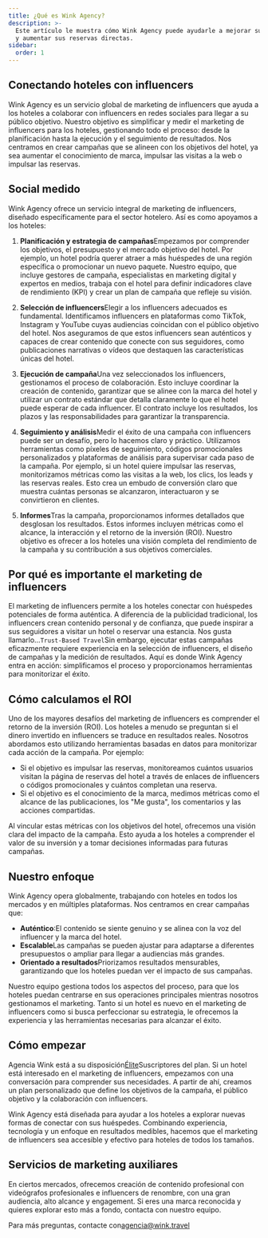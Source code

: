 ```yaml
---
title: ¿Qué es Wink Agency?
description: >-
  Este artículo le muestra cómo Wink Agency puede ayudarle a mejorar sus ventas
  y aumentar sus reservas directas.
sidebar:
  order: 1
---
```


## Conectando hoteles con influencers

Wink Agency es un servicio global de marketing de influencers que ayuda a los hoteles a colaborar con influencers en redes sociales para llegar a su público objetivo. Nuestro objetivo es simplificar y medir el marketing de influencers para los hoteles, gestionando todo el proceso: desde la planificación hasta la ejecución y el seguimiento de resultados. Nos centramos en crear campañas que se alineen con los objetivos del hotel, ya sea aumentar el conocimiento de marca, impulsar las visitas a la web o impulsar las reservas.

## Social medido

Wink Agency ofrece un servicio integral de marketing de influencers, diseñado específicamente para el sector hotelero. Así es como apoyamos a los hoteles:

1. **Planificación y estrategia de campañas**Empezamos por comprender los objetivos, el presupuesto y el mercado objetivo del hotel. Por ejemplo, un hotel podría querer atraer a más huéspedes de una región específica o promocionar un nuevo paquete. Nuestro equipo, que incluye gestores de campaña, especialistas en marketing digital y expertos en medios, trabaja con el hotel para definir indicadores clave de rendimiento (KPI) y crear un plan de campaña que refleje su visión.

2. **Selección de influencers**Elegir a los influencers adecuados es fundamental. Identificamos influencers en plataformas como TikTok, Instagram y YouTube cuyas audiencias coincidan con el público objetivo del hotel. Nos aseguramos de que estos influencers sean auténticos y capaces de crear contenido que conecte con sus seguidores, como publicaciones narrativas o vídeos que destaquen las características únicas del hotel.

3. **Ejecución de campaña**Una vez seleccionados los influencers, gestionamos el proceso de colaboración. Esto incluye coordinar la creación de contenido, garantizar que se alinee con la marca del hotel y utilizar un contrato estándar que detalla claramente lo que el hotel puede esperar de cada influencer. El contrato incluye los resultados, los plazos y las responsabilidades para garantizar la transparencia.

4. **Seguimiento y análisis**Medir el éxito de una campaña con influencers puede ser un desafío, pero lo hacemos claro y práctico. Utilizamos herramientas como píxeles de seguimiento, códigos promocionales personalizados y plataformas de análisis para supervisar cada paso de la campaña. Por ejemplo, si un hotel quiere impulsar las reservas, monitorizamos métricas como las visitas a la web, los clics, los leads y las reservas reales. Esto crea un embudo de conversión claro que muestra cuántas personas se alcanzaron, interactuaron y se convirtieron en clientes.

5. **Informes**Tras la campaña, proporcionamos informes detallados que desglosan los resultados. Estos informes incluyen métricas como el alcance, la interacción y el retorno de la inversión (ROI). Nuestro objetivo es ofrecer a los hoteles una visión completa del rendimiento de la campaña y su contribución a sus objetivos comerciales.

## Por qué es importante el marketing de influencers

El marketing de influencers permite a los hoteles conectar con huéspedes potenciales de forma auténtica. A diferencia de la publicidad tradicional, los influencers crean contenido personal y de confianza, que puede inspirar a sus seguidores a visitar un hotel o reservar una estancia. Nos gusta llamarlo...`Trust-Based Travel`Sin embargo, ejecutar estas campañas eficazmente requiere experiencia en la selección de influencers, el diseño de campañas y la medición de resultados. Aquí es donde Wink Agency entra en acción: simplificamos el proceso y proporcionamos herramientas para monitorizar el éxito.

## Cómo calculamos el ROI

Uno de los mayores desafíos del marketing de influencers es comprender el retorno de la inversión (ROI). Los hoteles a menudo se preguntan si el dinero invertido en influencers se traduce en resultados reales. Nosotros abordamos esto utilizando herramientas basadas en datos para monitorizar cada acción de la campaña. Por ejemplo:

* Si el objetivo es impulsar las reservas, monitoreamos cuántos usuarios visitan la página de reservas del hotel a través de enlaces de influencers o códigos promocionales y cuántos completan una reserva.
* Si el objetivo es el conocimiento de la marca, medimos métricas como el alcance de las publicaciones, los "Me gusta", los comentarios y las acciones compartidas.

Al vincular estas métricas con los objetivos del hotel, ofrecemos una visión clara del impacto de la campaña. Esto ayuda a los hoteles a comprender el valor de su inversión y a tomar decisiones informadas para futuras campañas.

## Nuestro enfoque

Wink Agency opera globalmente, trabajando con hoteles en todos los mercados y en múltiples plataformas. Nos centramos en crear campañas que:

* **Auténtico**:El contenido se siente genuino y se alinea con la voz del influencer y la marca del hotel.
* **Escalable**Las campañas se pueden ajustar para adaptarse a diferentes presupuestos o ampliar para llegar a audiencias más grandes.
* **Orientado a resultados**Priorizamos resultados mensurables, garantizando que los hoteles puedan ver el impacto de sus campañas.

Nuestro equipo gestiona todos los aspectos del proceso, para que los hoteles puedan centrarse en sus operaciones principales mientras nosotros gestionamos el marketing. Tanto si un hotel es nuevo en el marketing de influencers como si busca perfeccionar su estrategia, le ofrecemos la experiencia y las herramientas necesarias para alcanzar el éxito.

## Cómo empezar

Agencia Wink está a su disposición[Élite](/managed-social/what-is-managed-social/#subscription-tiers)Suscriptores del plan.
Si un hotel está interesado en el marketing de influencers, empezamos con una conversación para comprender sus necesidades.
A partir de ahí, creamos un plan personalizado que define los objetivos de la campaña, el público objetivo y la colaboración con influencers.

Wink Agency está diseñada para ayudar a los hoteles a explorar nuevas formas de conectar con sus huéspedes. Combinando experiencia, tecnología y un enfoque en resultados medibles, hacemos que el marketing de influencers sea accesible y efectivo para hoteles de todos los tamaños.

## Servicios de marketing auxiliares

En ciertos mercados, ofrecemos creación de contenido profesional con videógrafos profesionales e influencers de renombre, con una gran audiencia, alto alcance y engagement. Si eres una marca reconocida y quieres explorar esto más a fondo, contacta con nuestro equipo.

Para más preguntas, contacte con[agencia@wink.travel](mailto://agency@wink.travel)

